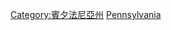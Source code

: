 {{Commonscat|Geography of Pennsylvania}}

[[Category:賓夕法尼亞州|Category:賓夕法尼亞州]]
[[Category:美國各州地理|Pennsylvania]]